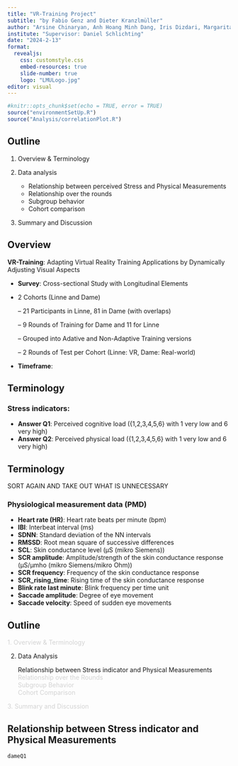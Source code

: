 ```yaml
---
title: "VR-Training Project"
subtitle: "by Fabio Genz and Dieter Kranzlmüller"
author: "Arsine Chinaryan, Anh Hoang Minh Dang, Iris Dizdari, Margarita Khachatryan"
institute: "Supervisor: Daniel Schlichting"
date: "2024-2-13"
format: 
  revealjs:
    css: customstyle.css
    embed-resources: true
    slide-number: true
    logo: "LMULogo.jpg"
editor: visual
---
```


```r
#knitr::opts_chunk$set(echo = TRUE, error = TRUE)
source("environmentSetUp.R")
source("Analysis/correlationPlot.R")
```

## Outline

::: incremental
1.  Overview & Terminology

2.  Data analysis

    -   Relationship between perceived Stress and Physical Measurements\
    -   Relationship over the rounds\
    -   Subgroup behavior\
    -   Cohort comparison

3.  Summary and Discussion
:::

## Overview

**VR-Training**: Adapting Virtual Reality Training Applications by Dynamically Adjusting Visual Aspects\

::: incremental
-   **Survey**: Cross-sectional Study with Longitudinal Elements

-   2 Cohorts (Linne and Dame)

    -- 21 Participants in Linne, 81 in Dame (with overlaps)

    -- 9 Rounds of Training for Dame and 11 for Linne

    -- Grouped into Adative and Non-Adaptive Training versions

    -- 2 Rounds of Test per Cohort (Linne: VR, Dame: Real-world)

-   **Timeframe**:
:::

## Terminology

### Stress indicators:

-   **Answer Q1**: Perceived cognitive load ({1,2,3,4,5,6} with 1 very low and 6 very high)
-   **Answer Q2**: Perceived physical load ({1,2,3,4,5,6} with 1 very low and 6 very high)

## Terminology

SORT AGAIN AND TAKE OUT WHAT IS UNNECESSARY

### Physiological measurement data (PMD)

-   **Heart rate (HR)**: Heart rate beats per minute (bpm)
-   **IBI**: Interbeat interval (ms)
-   **SDNN**: Standard deviation of the NN intervals
-   **RMSSD**: Root mean square of successive differences
-   **SCL**: Skin conductance level (µS (mikro Siemens))
-   **SCR amplitude**: Amplitude/strength of the skin conductance response (µS/µmho (mikro Siemens/mikro Ohm))
-   **SCR frequency**: Frequency of the skin conductance response
-   **SCR_rising_time**: Rising time of the skin conductance response
-   **Blink rate last minute**: Blink frequency per time unit
-   **Saccade amplitude**: Degree of eye movement
-   **Saccade velocity**: Speed of sudden eye movements

## Outline

[1. Overview & Terminology]{style="color:lightgray;"}

2.  Data Analysis

    Relationship between Stress indicator and Physical Measurements\
    [Relationship over the Rounds]{style="color:lightgray;"}\
    [Subgroup Behavior]{style="color:lightgray;"}\
    [Cohort Comparison]{style="color:lightgray;"}

[3. Summary and Discussion]{style="color:lightgray;"}

## Relationship between Stress indicator and Physical Measurements

```r
dameQ1
```
